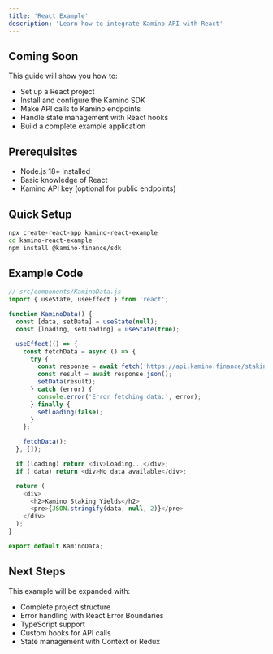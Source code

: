 ```yaml
---
title: 'React Example'
description: 'Learn how to integrate Kamino API with React'
---
```


## Coming Soon

This guide will show you how to:
- Set up a React project
- Install and configure the Kamino SDK
- Make API calls to Kamino endpoints
- Handle state management with React hooks
- Build a complete example application

## Prerequisites

- Node.js 18+ installed
- Basic knowledge of React
- Kamino API key (optional for public endpoints)

## Quick Setup

```bash
npx create-react-app kamino-react-example
cd kamino-react-example
npm install @kamino-finance/sdk
```

## Example Code

```javascript
// src/components/KaminoData.js
import { useState, useEffect } from 'react';

function KaminoData() {
  const [data, setData] = useState(null);
  const [loading, setLoading] = useState(true);

  useEffect(() => {
    const fetchData = async () => {
      try {
        const response = await fetch('https://api.kamino.finance/staking-yields/tokens/mSoLzYCxHdYgdzU16g5QSh3i5K3z3KZK7ytfqcJm7So/history?start=2024-01-01T00:00Z&end=2024-02-01T01:00Z');
        const result = await response.json();
        setData(result);
      } catch (error) {
        console.error('Error fetching data:', error);
      } finally {
        setLoading(false);
      }
    };

    fetchData();
  }, []);

  if (loading) return <div>Loading...</div>;
  if (!data) return <div>No data available</div>;

  return (
    <div>
      <h2>Kamino Staking Yields</h2>
      <pre>{JSON.stringify(data, null, 2)}</pre>
    </div>
  );
}

export default KaminoData;
```

## Next Steps

This example will be expanded with:
- Complete project structure
- Error handling with React Error Boundaries
- TypeScript support
- Custom hooks for API calls
- State management with Context or Redux 